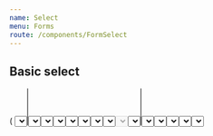 ```yaml
---
name: Select
menu: Forms
route: /components/FormSelect
---
```



<PageTitle title="Select" src="components/Form/Select" />

## Basic select

<Playground>
  <ThemeWrapper>
    <Looper
      list={variants}
      render={variant => (
        <Rhythm py={3}>
          <FormComponentDemo type="select" property="value" initialValue="yellow" unwrapped>
            <Select onChange={(event, value) => console.log(value)} options={options} variant={variant} />
          </FormComponentDemo>
        </Rhythm>
      )}
    />
  </ThemeWrapper>
</Playground>

## Multiple select

<Playground>
  <ThemeWrapper>
    <Looper
      list={variants}
      render={variant => (
        <Rhythm py={3}>
          <FormComponentDemo type="select" property="values" initialValue={['yellow', 'blue']} unwrapped>
            <Select
              label="Super fantastic label"
              multiple
              onChange={(event, value) => console.log(value)}
              options={options}
              variant={variant}
            />
          </FormComponentDemo>
        </Rhythm>
      )}
    />
  </ThemeWrapper>
</Playground>

## Labeled select

<Playground>
  <ThemeWrapper>
    <Looper
      list={variants}
      render={variant => (
        <Rhythm py={3}>
          <FormComponentDemo type="select" property="value" initialValue="yellow" unwrapped>
            <Select
              label="Super fantastic label"
              onChange={(event, value) => console.log(value)}
              options={options}
              variant={variant}
            />
          </FormComponentDemo>
        </Rhythm>
      )}
    />
  </ThemeWrapper>
</Playground>

## Transitional labeled select

<Playground>
  <ThemeWrapper>
    <Looper
      list={variants}
      render={variant => (
        <Rhythm py={3}>
          <FormComponentDemo type="select" property="value" unwrapped>
            <Select
              label="Super fantastic label"
              onChange={(event, value) => console.log(value)}
              options={options}
              transitional
              variant={variant}
            />
          </FormComponentDemo>
        </Rhythm>
      )}
    />
  </ThemeWrapper>
</Playground>

## Transitional labeled select with icons

<Playground>
  <ThemeWrapper>
    <Looper
      list={variants}
      render={variant => (
        <Rhythm py={3}>
          <FormComponentDemo type="select" property="value" unwrapped>
            <Select
              iconBefore={SearchIcon}
              iconAfter={<TimesIcon size={8} />}
              label="Super fantastic label"
              onChange={(event, value) => console.log(value)}
              options={options}
              transitional
              variant={variant}
            />
          </FormComponentDemo>
        </Rhythm>
      )}
    />
  </ThemeWrapper>
</Playground>

## Select with placeholder

<Playground>
  <ThemeWrapper>
    <Looper
      list={variants}
      render={variant => (
        <Rhythm py={3}>
          <FormComponentDemo type="select" property="value" unwrapped>
            <Select
              label="Super fantastic label"
              onChange={(event, value) => console.log(value)}
              options={options}
              placeholder={{ label: 'Choose a color' }}
              variant={variant}
            />
          </FormComponentDemo>
        </Rhythm>
      )}
    />
  </ThemeWrapper>
</Playground>

## Select with separate list and view placeholder

<Playground>
  <ThemeWrapper>
    <Looper
      list={variants}
      render={variant => (
        <Rhythm py={3}>
          <FormComponentDemo type="select" property="value" unwrapped>
            <Select
              label="Super fantastic label"
              onChange={(event, value) => console.log(value)}
              options={options}
              placeholder={{ optionLabel: '(None)', label: 'Choose a color' }}
              transitional
              variant={variant}
            />
          </FormComponentDemo>
        </Rhythm>
      )}
    />
  </ThemeWrapper>
</Playground>

## Select with list placeholder only

<Playground>
  <ThemeWrapper>
    <Looper
      list={variants}
      render={variant => (
        <Rhythm py={3}>
          <FormComponentDemo type="select" property="value" unwrapped>
            <Select
              label="Super fantastic label"
              onChange={(event, value) => console.log(value)}
              options={options}
              placeholder={{ optionLabel: '(None)', label: undefined }}
              transitional
              variant={variant}
            />
          </FormComponentDemo>
        </Rhythm>
      )}
    />
  </ThemeWrapper>
</Playground>

## Select with disabled placeholder

<Playground>
  <ThemeWrapper>
    <Looper
      list={variants}
      render={variant => (
        <Rhythm py={3}>
          <FormComponentDemo type="select" property="value" unwrapped>
            <Select
              label="Super fantastic label"
              onChange={(event, value) => console.log(value)}
              options={options}
              placeholder={{ label: 'Choose a color', disabled: true }}
              transitional
              variant={variant}
            />
          </FormComponentDemo>
        </Rhythm>
      )}
    />
  </ThemeWrapper>
</Playground>

## Disabled select

<Playground>
  <ThemeWrapper>
    <Looper
      list={variants}
      render={variant => (
        <Rhythm py={3}>
          <FormComponentDemo type="select" property="value" initialValue="yellow" unwrapped>
            <Select
              disabled
              label="Super fantastic label"
              onChange={(event, value) => console.log(value)}
              options={options}
              variant={variant}
            />
          </FormComponentDemo>
        </Rhythm>
      )}
    />
  </ThemeWrapper>
</Playground>

## Read only select

<Playground>
  <ThemeWrapper>
    <Looper
      list={variants}
      render={variant => (
        <Rhythm py={3}>
          <FormComponentDemo type="select" property="value" initialValue="yellow" unwrapped>
            <Select
              label="Super fantastic label"
              onChange={(event, value) => console.log(value)}
              options={options}
              readOnly
              variant={variant}
            />
          </FormComponentDemo>
        </Rhythm>
      )}
    />
  </ThemeWrapper>
</Playground>

## Read only multiple select

<Playground>
  <ThemeWrapper>
    <Looper
      list={variants}
      render={variant => (
        <Rhythm py={3}>
          <FormComponentDemo type="select" property="values" initialValue={['yellow', 'blue']} unwrapped>
            <Select
              label="Super fantastic label"
              multiple
              onChange={(event, value) => console.log(value)}
              options={options}
              readOnly
              variant={variant}
            />
          </FormComponentDemo>
        </Rhythm>
      )}
    />
  </ThemeWrapper>
</Playground>

## Danger select

<Playground>
  <ThemeWrapper>
    <Looper
      list={variants}
      render={variant => (
        <Rhythm py={3}>
          <FormComponentDemo type="select" property="value" initialValue="yellow" unwrapped>
            <Select
              label="Super fantastic label"
              onChange={(event, value) => console.log(value)}
              options={options}
              transitional
              validity="danger"
              variant={variant}
            />
          </FormComponentDemo>
        </Rhythm>
      )}
    />
  </ThemeWrapper>
</Playground>

## Warning select

<Playground>
  <ThemeWrapper>
    <Looper
      list={variants}
      render={variant => (
        <Rhythm py={3}>
          <FormComponentDemo type="select" property="value" initialValue="yellow" unwrapped>
            <Select
              label="Super fantastic label"
              onChange={(event, value) => console.log(value)}
              options={options}
              transitional
              validity="warning"
              variant={variant}
            />
          </FormComponentDemo>
        </Rhythm>
      )}
    />
  </ThemeWrapper>
</Playground>

## Success select

<Playground>
  <ThemeWrapper>
    <Looper
      list={variants}
      render={variant => (
        <Rhythm py={3}>
          <FormComponentDemo type="select" property="value" initialValue="yellow" unwrapped>
            <Select
              label="Super fantastic label"
              onChange={(event, value) => console.log(value)}
              options={options}
              transitional
              validity="success"
              variant={variant}
            />
          </FormComponentDemo>
        </Rhythm>
      )}
    />
  </ThemeWrapper>
</Playground>

## Contrast select

<Playground>
  <ThemeWrapper contrast>
    <Looper
      list={variants}
      render={variant => (
        <Rhythm py={3}>
          <FormComponentDemo type="select" property="value" initialValue="yellow" contrast unwrapped>
            <Select
              contrast
              id="demo-contrast-select"
              label="Super fantastic label"
              onChange={(event, value) => console.log(value)}
              options={options}
              variant={variant}
            />
          </FormComponentDemo>
        </Rhythm>
      )}
    />
  </ThemeWrapper>
</Playground>

## Notifications

<Playground>
  <ThemeWrapper>
    <Looper
      list={variants}
      render={variant => (
        <Looper
          list={['success', 'danger', 'warning', 'primary', 'neutral']}
          render={level => (
            <Rhythm py={3}>
              <FormComponentDemo type="select" property="value" initialValue="yellow" unwrapped>
                <NotifiedSelect
                  label="Super fantastic label"
                  onChange={(event, value) => console.log(value)}
                  options={options}
                  variant={variant}
                  level={level}
                  notification={`This is an example ${level} notification.`}
                />
              </FormComponentDemo>
            </Rhythm>
          )}
        />
      )}
    />
  </ThemeWrapper>
</Playground>

## Sizes

<Playground>
  <ThemeWrapper>
    <Looper
      list={sizes}
      render={size => (
        <Rhythm my={3} grouped>
          <Looper
            list={variants}
            render={variant => (
              <Rhythm py={3}>
                <FormComponentDemo type="select" property="value" key={variant} unwrapped>
                  <Select
                    iconBefore={SearchIcon}
                    label={`Size ${size}`}
                    onChange={(event, value) => console.log(value)}
                    options={options}
                    size={size}
                    transitional
                    variant={variant}
                  />
                </FormComponentDemo>
              </Rhythm>
            )}
          />
        </Rhythm>
      )}
    />
  </ThemeWrapper>
</Playground>

## \[props\]

<Props of={Select} />
